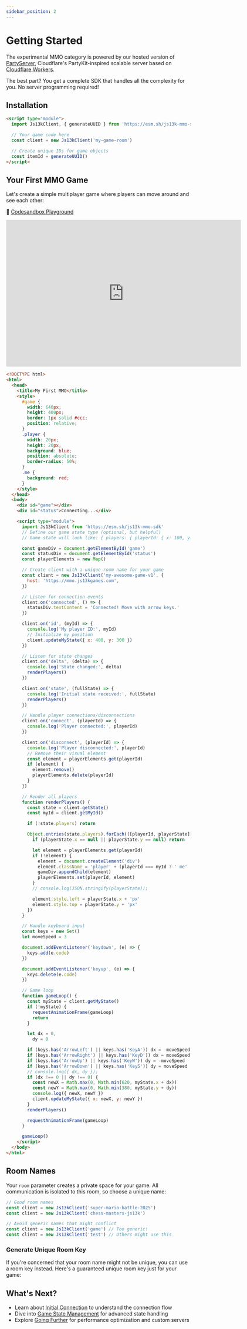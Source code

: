 ```yaml
---
sidebar_position: 2
---
```



# Getting Started

The experimental MMO category is powered by our hosted version of [PartyServer](https://www.npmjs.com/package/partyserver), Cloudflare's PartyKit-inspired scalable server based on [Cloudflare Workers](https://developers.cloudflare.com/workers/).

The best part? You get a complete SDK that handles all the complexity for you. No server programming required!

## Installation

```html
<script type="module">
  import Js13kClient, { generateUUID } from 'https://esm.sh/js13k-mmo-sdk'

  // Your game code here
  const client = new Js13kClient('my-game-room')

  // Create unique IDs for game objects
  const itemId = generateUUID()
</script>
```

## Your First MMO Game

Let's create a simple multiplayer game where players can move around and see each other:

🔗 [Codesandbox Playground](https://codesandbox.io/p/sandbox/jmfms6)

<iframe
  width="640"
  height="400"
  src="https://www.youtube.com/embed/iq8yZbFNuJw"
  title="YouTube video player"
  frameBorder="0"
  allow="accelerometer; autoplay; clipboard-write; encrypted-media; gyroscope; picture-in-picture; web-share"
  allowFullScreen
></iframe>

```html
<!DOCTYPE html>
<html>
  <head>
    <title>My First MMO</title>
    <style>
      #game {
        width: 640px;
        height: 400px;
        border: 1px solid #ccc;
        position: relative;
      }
      .player {
        width: 20px;
        height: 20px;
        background: blue;
        position: absolute;
        border-radius: 50%;
      }
      .me {
        background: red;
      }
    </style>
  </head>
  <body>
    <div id="game"></div>
    <div id="status">Connecting...</div>

    <script type="module">
      import Js13kClient from 'https://esm.sh/js13k-mmo-sdk'
      // Define our game state type (optional, but helpful)
      // Game state will look like: { players: { playerId: { x: 100, y: 200 } } }

      const gameDiv = document.getElementById('game')
      const statusDiv = document.getElementById('status')
      const playerElements = new Map()

      // Create client with a unique room name for your game
      const client = new Js13kClient('my-awesome-game-v1', {
        host: 'https://mmo.js13kgames.com',
      })

      // Listen for connection events
      client.on('connected', () => {
        statusDiv.textContent = 'Connected! Move with arrow keys.'
      })

      client.on('id', (myId) => {
        console.log('My player ID:', myId)
        // Initialize my position
        client.updateMyState({ x: 400, y: 300 })
      })

      // Listen for state changes
      client.on('delta', (delta) => {
        console.log('State changed:', delta)
        renderPlayers()
      })

      client.on('state', (fullState) => {
        console.log('Initial state received:', fullState)
        renderPlayers()
      })

      // Handle player connections/disconnections
      client.on('connect', (playerId) => {
        console.log('Player connected:', playerId)
      })

      client.on('disconnect', (playerId) => {
        console.log('Player disconnected:', playerId)
        // Remove their visual element
        const element = playerElements.get(playerId)
        if (element) {
          element.remove()
          playerElements.delete(playerId)
        }
      })

      // Render all players
      function renderPlayers() {
        const state = client.getState()
        const myId = client.getMyId()

        if (!state.players) return

        Object.entries(state.players).forEach(([playerId, playerState]) => {
          if (playerState.x == null || playerState.y == null) return

          let element = playerElements.get(playerId)
          if (!element) {
            element = document.createElement('div')
            element.className = 'player' + (playerId === myId ? ' me' : '')
            gameDiv.appendChild(element)
            playerElements.set(playerId, element)
          }
          // console.log(JSON.stringify(playerState));

          element.style.left = playerState.x + 'px'
          element.style.top = playerState.y + 'px'
        })
      }

      // Handle keyboard input
      const keys = new Set()
      let moveSpeed = 3

      document.addEventListener('keydown', (e) => {
        keys.add(e.code)
      })

      document.addEventListener('keyup', (e) => {
        keys.delete(e.code)
      })

      // Game loop
      function gameLoop() {
        const myState = client.getMyState()
        if (!myState) {
          requestAnimationFrame(gameLoop)
          return
        }

        let dx = 0,
          dy = 0

        if (keys.has('ArrowLeft') || keys.has('KeyA')) dx = -moveSpeed
        if (keys.has('ArrowRight') || keys.has('KeyD')) dx = moveSpeed
        if (keys.has('ArrowUp') || keys.has('KeyW')) dy = -moveSpeed
        if (keys.has('ArrowDown') || keys.has('KeyS')) dy = moveSpeed
        // console.log({ dx, dy });
        if (dx !== 0 || dy !== 0) {
          const newX = Math.max(0, Math.min(620, myState.x + dx))
          const newY = Math.max(0, Math.min(380, myState.y + dy))
          console.log({ newX, newY })
          client.updateMyState({ x: newX, y: newY })
        }
        renderPlayers()

        requestAnimationFrame(gameLoop)
      }

      gameLoop()
    </script>
  </body>
</html>
```

## Room Names

Your `room` parameter creates a private space for your game. All communication is isolated to this room, so choose a unique name:

```js
// Good room names
const client = new Js13kClient('super-mario-battle-2025')
const client = new Js13kClient('chess-masters-js13k')

// Avoid generic names that might conflict
const client = new Js13kClient('game') // Too generic!
const client = new Js13kClient('test') // Others might use this
```

### Generate Unique Room Key

If you're concerned that your room name might not be unique, you can use a room key instead. Here's a guaranteed unique room key just for your game:

<UUIDGenerator />

## What's Next?

- Learn about [Initial Connection](./initial-connection.md) to understand the connection flow
- Dive into [Game State Management](./game-state.md) for advanced state handling
- Explore [Going Further](./going-further.md) for performance optimization and custom servers
